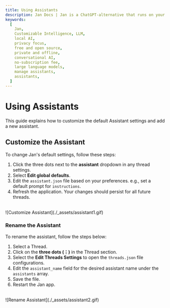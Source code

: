 ```yaml
---
title: Using Assistants
description: Jan Docs | Jan is a ChatGPT-alternative that runs on your own computer, with a local API server.
keywords:
  [
    Jan,
    Customizable Intelligence, LLM,
    local AI,
    privacy focus,
    free and open source,
    private and offline,
    conversational AI,
    no-subscription fee,
    large language models,
    manage assistants,
    assistants,
  ]
---
```




# Using Assistants
This guide explains how to customize the default Assistant settings and add a new assistant.

## Customize the Assistant

To change Jan's default settings, follow these steps:

1. Click the three dots next to the **assistant** dropdown in any thread settings.
2. Select **Edit global defaults**.
3. Edit the `assistant.json` file based on your preferences. e.g., set a default prompt for `instructions`.
4. Refresh the application. Your changes should persist for all future threads.
<br/>
![Customize Assistant](./_assets/assistant1.gif)

### Rename the Assistant

To rename the assistant, follow the steps below:

1. Select a Thread.
2. Click on the **three dots (⋮)** in the Thread section.
3. Select the **Edit Threads Settings** to open the `threads.json` file configurations.
4. Edit the `assistant_name` field for the desired assistant name under the `assistants` array.
5. Save the file.
6. Restart the Jan app.
<br/>
![Rename Assistant](./_assets/assistant2.gif)